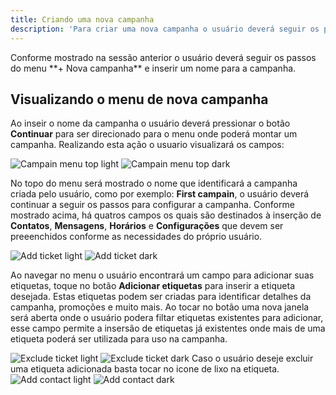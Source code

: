 ```yaml
---
title: Criando uma nova campanha
description: 'Para criar uma nova campanha o usuário deverá seguir os passos apresentados conforme o modelo.'
---
```


<Note>
  Conforme mostrado na sessão anterior o usuário deverá seguir os passos do menu
  **+ Nova campanha** e inserir um nome para a campanha.
</Note>

## Visualizando o menu de nova campanha

Ao inseir o nome da campanha o usuário deverá pressionar o botão **Continuar** para ser direcionado para o menu onde poderá montar um campanha. Realizando esta ação o usuario visualizará os campos:

<Frame>
  <img
    className='block dark:hidden'
    src='images/campain/campain-menu-top-light.png'
    alt='Campain menu top light'
  />
  <img
    className='hidden dark:block'
    src='images/campain/campain-menu-top-dark.png'
    alt='Campain menu top dark'
  />
</Frame>

No topo do menu será mostrado o nome que identificará a campanha criada pelo usuário, como por exemplo: **First campain**, o usuário deverá continuar a seguir os passos para configurar a campanha.
Conforme mostrado acima, há quatros campos os quais são destinados à inserção de **Contatos**, **Mensagens**, **Horários** e **Configurações** que devem ser preeenchidos conforme as necessidades do próprio usuário.

<Frame>
  <img
    className='block dark:hidden'
    src='images/campain/add-ticket-light.png'
    alt='Add ticket light'
  />
  <img
    className='hidden dark:block'
    src='images/campain/add-ticket-dark.png'
    alt='Add ticket dark'
  />
</Frame>

Ao navegar no menu o usuário encontrará um campo para adicionar suas etiquetas, toque no botão **Adicionar etiquetas** para inserir a etiqueta desejada. Estas etiquetas podem ser criadas para identificar detalhes da campanha, promoções e muito mais.
Ao tocar no botão uma nova janela será aberta onde o usuário podera filtar etiquetas existentes para adicionar, esse campo permite a insersão de etiquetas já existentes onde mais de uma etiqueta poderá ser utilizada para uso na campanha.

<Frame>
  <img
    className='block dark:hidden'
    src='images/campain/exclude-ticket-light.png'
    alt='Exclude ticket light'
  />
  <img
    className='hidden dark:block'
    src='images/campain/exclude-ticket-dark.png'
    alt='Exclude ticket dark'
  />
</Frame>

<Note>
  Caso o usuário deseje excluir uma etiqueta adicionada basta tocar no icone de
  lixo na etiqueta.
</Note>

<Frame>
  <img
    className='block dark:hidden'
    src='images/campain/add-contact-light.png'
    alt='Add contact light'
  />
  <img
    className='hidden dark:block'
    src='images/campain/add-contact-dark.png'
    alt='Add contact dark'
  />
</Frame>
